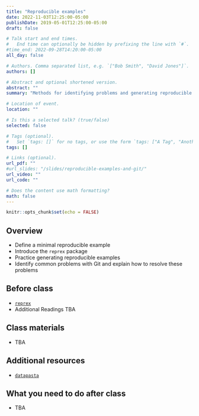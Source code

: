 ```yaml
---
title: "Reproducible examples"
date: 2022-11-03T12:25:00-05:00
publishDate: 2019-05-01T12:25:00-05:00
draft: false

# Talk start and end times.
#   End time can optionally be hidden by prefixing the line with `#`.
#time_end: 2022-09-28T14:20:00-05:00
all_day: false

# Authors. Comma separated list, e.g. `["Bob Smith", "David Jones"]`.
authors: []

# Abstract and optional shortened version.
abstract: ""
summary: "Methods for identifying problems and generating reproducible examples."

# Location of event.
location: ""

# Is this a selected talk? (true/false)
selected: false

# Tags (optional).
#   Set `tags: []` for no tags, or use the form `tags: ["A Tag", "Another Tag"]` for one or more tags.
tags: []

# Links (optional).
url_pdf: ""
#url_slides: "/slides/reproducible-examples-and-git/"
url_video: ""
url_code: ""

# Does the content use math formatting?
math: false
---
```


```r
knitr::opts_chunk$set(echo = FALSE)
```

## Overview

* Define a minimal reproducible example
* Introduce the `reprex` package
* Practice generating reproducible examples
* Identify common problems with Git and explain how to resolve these problems

## Before class

* [`reprex`](https://reprex.tidyverse.org/)
* Additional Readings TBA

## Class materials

* TBA

<!--
* [Generating a reproducible example](/notes/reproducible-examples/)
* [Recovering from common Git predicaments](/notes/common-git-problems/)
-->

## Additional resources

* [`datapasta`](https://milesmcbain.github.io/datapasta/)

## What you need to do after class

* TBA

<!--
* Complete the [generating reproducible research homework assignment](/homework/reproducible-research/)
-->
